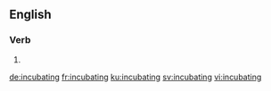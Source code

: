 ==English==

===Verb===
{{head|en|present participle}}

# {{present participle of|incubate|lang=en|nocat=1}}

[[de:incubating]]
[[fr:incubating]]
[[ku:incubating]]
[[sv:incubating]]
[[vi:incubating]]
